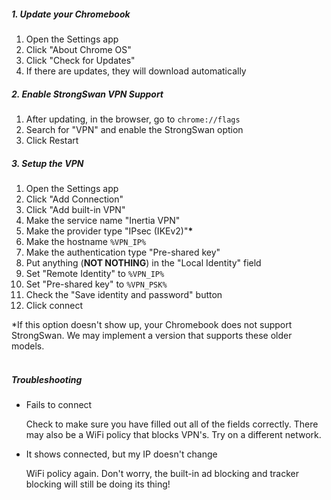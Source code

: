 ##### 1. Update your Chromebook

1. Open the Settings app										<br />
1. Click "About Chrome OS"										<br />
1. Click "Check for Updates"									<br />
1. If there are updates, they will download automatically		<br />

##### 2. Enable StrongSwan VPN Support

1. After updating, in the browser, go to `chrome://flags`		<br />
1. Search for "VPN" and enable the StrongSwan option 			<br />
1. Click Restart												<br />

##### 3. Setup the VPN

1. Open the Settings app										<br />
1. Click "Add Connection"										<br />
1. Click "Add built-in VPN"										<br />
1. Make the service name "Inertia VPN"							<br />
1. Make the provider type "IPsec (IKEv2)"**\***					<br />
1. Make the hostname `%VPN_IP%`									<br />
1. Make the authentication type "Pre-shared key"				<br />
1. Put anything (**NOT NOTHING**) in the "Local Identity" field	<br />
1. Set "Remote Identity" to `%VPN_IP%`							<br />
1. Set "Pre-shared key" to `%VPN_PSK%`							<br />
1. Check the "Save identity and password" button				<br />
1. Click connect												<br />

*If this option doesn't show up, your Chromebook does not 
support StrongSwan. We may implement a version that supports 
these older models.										<br /><br />

##### Troubleshooting

- Fails to connect

	Check to make sure you have filled out all of the fields correctly.
	There may also be a WiFi policy that blocks VPN's. Try on a different
	network.

- It shows connected, but my IP doesn't change

	WiFi policy again. Don't worry, the built-in ad blocking and tracker
	blocking will still be doing its thing!